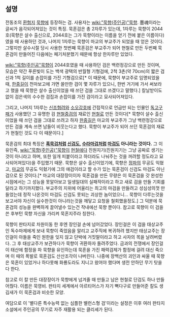 == 설명 ==
전동조의 [[환협지]] [[묵향]]에 등장하는 검.
사용자는 [[wiki:"묵향(주인공)"묵향]]. 墨魂이라는 글씨가 음각되어져있는 것이 특징. 묵혼검은 총 2자루가 있는데, 1자루는 묵향이 2044호(묵향은 살수 출신으로, 2044호는 그가 묵향이라는 이름을 얻기 전에 붙은 이름이다)였을 때 사용하던 것과, 나머지 1자루는 묵향이 마교의 부교주가 되었을 때 얻은 것이다. 그렇지만 살수시절 당시 사용한 첫번째 묵혼검은 부교주가 되어 현철로 만든 두번째 묵혼검이 만들어진 다음에는 페기처분했기 때문에 항상 한자루만 있었다.

[[wiki:"묵향(주인공"묵향]]이 2044호였을 때 사용하던 검은 백련정강으로 만든 것이며, 모습은 약간 푸른빛이  도는 백색 광택의 반월형 기형검에, 2척 3촌(약 70cm)의 짧은 검신과 1척 길이를 손잡이를 가진 기형검으로[* 이 때문에, 묵향이 부교주로 임명되었을 때, [[한중길]]이 천마보고에 가면 쓸만한 검이 몇 자루가 있으니, 한번 거기에 가서 써보라고 했을 때 묵향은 살수 출신이었을 때 쓰던 검을 그대로 쓰겠다고 말했다.] 칼날받이도 없이 검은색의 수수한 검집과 손잡이를 가진 검이라고 묘사되어져있다. 

그리고, 나머지 1자루는 [[신조협려]]와 [[소오강호]]에 간접적으로 언급만 되는 인물인 [[독고구패]]가 사용했던 그 유명한 검 [[현철중검]]의 재료인 [[현철]]로 만든 것이다[* 묵향이 살수 출신이었을 때 쓰던 검을 그대로 쓰려고 하자 [[한중길]]은 마교의 부교주가 그냥 백련정강으로 만든 검을 계속 쓰면 남들이 비웃는다고 했다. 묵향이 부교주가 되어 쓰던 묵혼검의 재료가 현철인 것도 다 이 때문이다.]

묵혼검의 최대 특징은 '''[[흑묵검]]처럼 [[신검]]도, [[수라마검]]처럼 [[마검]]도 아니라는 것이다.''' 그 이유인즉, [[wiki:"묵향(주인공)"묵향]]이 [[현철]]에다 진원지기(진원지기는 그냥 공짜로 생기는 것이 아니라고 하며, 또한 일개 피붙이라고 하더라도 나눠주는 것을 꺼려할 정도라고 묘사되어져있다)을 주입했기 때문. 묵향은 살수 출신이었기에, 묵향은 [[정파]]의 무공도 익혔고, [[마교]]의 무공도 익혔기에 그의 애검이라고 할 수가 있는 묵혼검이 신검도 마검도 아닌 검으로 된 것이다.[* 마교의 대장장이이자 묵혼검을 만든 무량은 이 묵혼검을 갓 완성한 시점에서는 그 성능을 못알아보고 일생일대의 실패작이라고 하고 새로 검을 만들 기회를 달라고 하기까지했다. 부교주의 지위에 어울리는 최고의 마검을 만들려고 성심성의껏 만들었는데 정작 나온것이 마검도 신검도 못되는 괴상한 놈이었으니... 묵향이 다루는것을 보고서야 자신이 실수한것이 아니라는것을 깨닿고 요청을 철회했을정도.] 그 덕분에 묵혼검의 성능을 완벽하게 끌어낼수 있는건 작내에선 묵향 뿐이다.
참고로 묵향이 이 검을 쓴 후부턴 묵향 자신을 가리켜 묵혼지주라 칭한다.

묵향이 판타지로 차원이동 한 후엔 장인걸 손에 넘어갔었다. 장인걸은 이 검을 태상교주인 독수마제에게 보내 묵향이 죽었음을 알리고 교주직에 복귀하려 했지만 태상교주는 장인걸이 아들을 죽인 원한을 잊지 않고 단박에 거짓말이라고 하고 사자의 목을 날려버렸다. 그 후 태상교주가 보관하다가 묵향이 귀환하자 돌려주었다. 금과의 전쟁에서 장인걸이 태산에 함정을 파 묵향을 유인하는데 묵혼을 가진 패력검제가 함정에 걸려 대신 죽으며 이 때의 폭발로 묵혼검도 산산조각이 나버린다. 나중에 장백산의 괴인과 싸울 때 묵향은 묵혼이 있었거나 하다못해 화룡도라도 지니고 왔어야 했다며 생전 안하던 무기 탓을 다 한다.


참고로 이 칼 만든 대장장이가 묵향에게 넘겨줄 때 만들고 남은 현철로 단검도 하나 만들어줬다. 이름은 묵영비.
판타지 세계에서 아르티어스가 자기 뼉다구로 만들어준 칼도 생김새가 이 묵혼검과 비슷한 모양.

여담으로 이 '별다른 특수능력 없는 심플한 밸런스형 검'이라는 설정은 이후 여러 판타지 소설에서 주인공의 무기로 자주 재활용 되는 클리셰가 된다.

